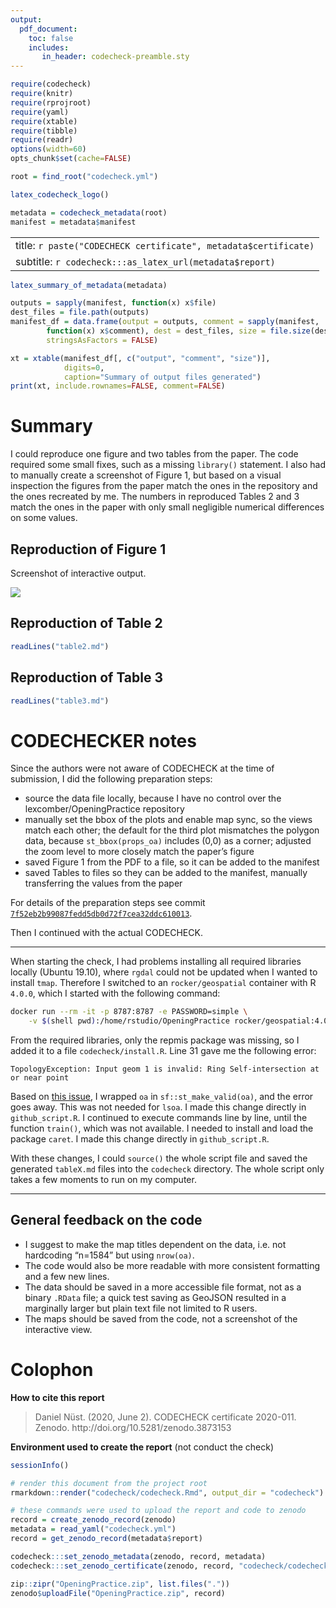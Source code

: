 ```yaml
---
output:
  pdf_document:
    toc: false
    includes:
       in_header: codecheck-preamble.sty
---
```


```r
require(codecheck)
require(knitr)
require(rprojroot)
require(yaml)
require(xtable)
require(tibble)
require(readr)
options(width=60)
opts_chunk$set(cache=FALSE)

root = find_root("codecheck.yml")
```

```r
latex_codecheck_logo()
```

```r
metadata = codecheck_metadata(root)
manifest = metadata$manifest
```

---
title: `r paste("CODECHECK certificate", metadata$certificate)`
subtitle: `r codecheck:::as_latex_url(metadata$report)`
---

```r
latex_summary_of_metadata(metadata)
```

```r
outputs = sapply(manifest, function(x) x$file)
dest_files = file.path(outputs)
manifest_df = data.frame(output = outputs, comment = sapply(manifest, 
        function(x) x$comment), dest = dest_files, size = file.size(dest_files), 
        stringsAsFactors = FALSE)

xt = xtable(manifest_df[, c("output", "comment", "size")],
            digits=0,
            caption="Summary of output files generated")
print(xt, include.rownames=FALSE, comment=FALSE)
```

# Summary

I could reproduce one figure and two tables from the paper.
The code required some small fixes, such as a missing `library()` statement.
I also had to manually create a screenshot of Figure&nbsp;1, but based on a visual inspection the figures from the paper match the ones in the repository and the ones recreated by me.
The numbers in reproduced Tables&nbsp;2 and 3 match the ones in the paper with only small negligible numerical differences on some values.

\newpage

## Reproduction of Figure 1

Screenshot of interactive output.

![](figure1.png)

## Reproduction of Table 2

```r
readLines("table2.md")
```


## Reproduction of Table 3

```r
readLines("table3.md")
```

\clearpage

# CODECHECKER notes

Since the authors were not aware of CODECHECK at the time of submission, I did the following preparation steps:

- source the data file locally, because I have no control over the lexcomber/OpeningPractice repository
- manually set the bbox of the plots and enable map sync, so the views match each other; the default for the third plot mismatches the polygon data, because `st_bbox(props_oa)` includes (0,0) as a corner; adjusted the zoom level to more closely match the paper's figure
- saved Figure 1 from the PDF to a file, so it can be added to the manifest
- saved Tables to files so they can be added to the manifest, manually transferring the values from the paper

For details of the preparation steps see commit [`7f52eb2b99087fedd5db0d72f7cea32ddc610013`](https://github.com/codecheckers/OpeningPractice/commit/7f52eb2b99087fedd5db0d72f7cea32ddc610013).

Then I continued with the actual CODECHECK.

------

When starting the check, I had problems installing all required libraries locally (Ubuntu 19.10), where `rgdal` could not be updated when I wanted to install `tmap`. Therefore I switched to an `rocker/geospatial` container with R `4.0.0`, which I started with the following command:

```bash
docker run --rm -it -p 8787:8787 -e PASSWORD=simple \
    -v $(shell pwd):/home/rstudio/OpeningPractice rocker/geospatial:4.0.0
```

From the required libraries, only the repmis package was missing, so I added it to a file `codecheck/install.R`.
Line 31 gave me the following error:

```
TopologyException: Input geom 1 is invalid: Ring Self-intersection at or near point
```

Based on [this issue](https://github.com/r-spatial/sf/issues/347), I wrapped `oa` in `sf::st_make_valid(oa)`, and the error goes away. This was not needed for `lsoa`. I made this change directly in `github_script.R`.
I continued to execute commands line by line, until the function `train()`, which was not available.
I needed to install and load the package `caret`. I made this change directly in `github_script.R`.

With these changes, I could `source()` the whole script file and saved the generated `tableX.md` files into the `codecheck` directory.
The whole script only takes a few moments to run on my computer.

------

## General feedback on the code

- I suggest to make the map titles dependent on the data, i.e. not hardcoding "n=1584" but using `nrow(oa)`.
- The code would also be more readable with more consistent formatting and a few new lines.
- The data should be saved in a more accessible file format, not as a binary `.RData` file; a quick test saving as GeoJSON resulted in a marginally larger but plain text file not limited to R users.
- The maps should be saved from the code, not a screenshot of the interactive view.

\clearpage
# Colophon

**How to cite this report**

> Daniel Nüst. (2020, June 2). CODECHECK certificate 2020-011. Zenodo. http://doi.org/10.5281/zenodo.3873153

**Environment used to create the report** (not conduct the check)

```r
sessionInfo()
```

```r
# render this document from the project root
rmarkdown::render("codecheck/codecheck.Rmd", output_dir = "codecheck")
```

```r
# these commands were used to upload the report and code to zenodo
record = create_zenodo_record(zenodo)
metadata = read_yaml("codecheck.yml")
record = get_zenodo_record(metadata$report)

codecheck:::set_zenodo_metadata(zenodo, record, metadata)
codecheck:::set_zenodo_certificate(zenodo, record, "codecheck/codecheck.pdf")

zip::zipr("OpeningPractice.zip", list.files("."))
zenodo$uploadFile("OpeningPractice.zip", record)
```